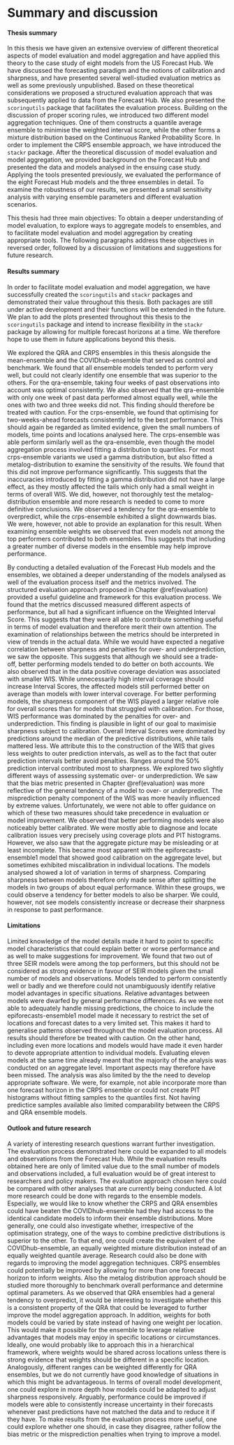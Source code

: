 # Summary and discussion {#discussion}

#### Thesis summary {-}

In this thesis we have given an extensive overview of different theoretical aspects of model evaluation and model aggregation and have applied this theory to the case study of eight models from the US Forecast Hub. We have discussed the forecasting paradigm and the notions of calibration and sharpness, and have presented several well-studied evaluation metrics as well as some previously unpublished. Based on these theoretical considerations we proposed a structured evaluation approach that was subsequently applied to data from the Forecast Hub. We also presented the `scoringutils` package that facilitates the evaluation process. Building on the discussion of proper scoring rules, we introduced two different model aggregation techniques. One of them constructs a quantile average ensemble to minimise the weighted interval score, while the other forms a mixture distribution based on the Continuous Ranked Probability Score. In order to implement the CRPS ensemble approach, we have introduced the `stackr` package. After the theoretical discussion of model evaluation and model aggregation, we provided background on the Forecast Hub and presented the data and models analysed in the ensuing case study. Applying the tools presented previously, we evaluated the performance of the eight Forecast Hub models and the three ensembles in detail. To examine the robustness of our results, we presented a small sensitivity analysis with varying ensemble parameters and different evaluation scenarios. 

This thesis had three main objectives: To obtain a deeper understanding of model evaluation, 
to explore ways to aggregate models to ensembles, and to facilitate model evaluation and model
aggregation by creating appropriate tools. The following paragraphs address these objectives in reversed order, followed by a discussion of limitations and suggestions for future research. 

#### Results summary {-}

In order to facilitate model evaluation and model aggregation, we have successfully created the `scoringutils` and `stackr` packages and demonstrated their value throughout this thesis. Both packages are still under active development and their functions will be extended in the future. We plan to add the plots presented throughout this thesis to the `scoringutils` package and intend to increase flexibility in the `stackr` package by allowing for multiple forecast horizons at a time. We therefore hope to use them in future applications beyond this thesis. 

We explored the QRA and CRPS ensembles in this thesis alongside the mean-ensemble and the COVIDhub-ensemble that served as control and benchmark. We found that all ensemble models tended to perform very well, but could not clearly identify one ensemble that was superior to the others. For the qra-ensemble, taking four weeks of past observations into account was optimal consistently. We also observed that the qra-ensemble with only one week of past data performed almost equally well, while the ones with two and three weeks did not. This finding should therefore be treated with caution. For the crps-ensemble, we found that optimising for two-weeks-ahead forecasts consistently led to the best performance. This should again be regarded as limited evidence, given the small numbers of models, time points and locations analysed here. The crps-ensemble was able perform similarly well as the qra-ensemble, even though the model aggregation process involved fitting a distribution to quantiles. For most crps-ensemble variants we used a gamma distribution, but also fitted a metalog-distribution to examine the sensitivity of the results. We found that this did not improve performance significantly. This suggests that the inaccuracies introduced by fitting a gamma distribution did not have a large effect, as they mostly affected the tails which only had a small weight in terms of overall WIS. We did, however, not thoroughly test the metalog-distribution ensemble and more research is needed to come to more definitive conclusions. We observed a tendency for the qra-ensemble to overpredict, while the crps-ensemble exhibited a slight downwards bias. We were, however, not able to provide an explanation for this result. When examining ensemble weights we observed that even models not among the top performers contributed to both ensembles. This suggests that including a greater number of diverse models in the ensemble may help improve performance. 

By conducting a detailed evaluation of the Forecast Hub models and the ensembles, we obtained a deeper understanding of the models analysed as well of the evaluation process itself and the metrics involved. The structured evaluation approach proposed in Chapter \@ref(evaluation) provided a useful guideline and framework for this evaluation process. We found that the metrics discussed measured different aspects of performance, but all had a significant influence on the Weighted Interval Score. This suggests that they were all able to contribute something useful in terms of model evaluation and therefore merit their own attention. The examination of relationships between the metrics should be interpreted in view of trends in the actual data. While we would have expected a negative correlation between sharpness and penalties for over- and underprediction, we saw the opposite. This suggests that although we should see a trade-off, better performing models tended to do better on both accounts. We also observed that in the data positive coverage deviation was associated with smaller WIS. While unnecessarily high interval coverage should increase Interval Scores, the affected models still performed better on average than models with lower interval coverage. 
For better performing models, the sharpness component of the WIS played a larger relative role for overall scores than for models that struggled with calibration. For those, WIS performance was dominated by the penalties for over- and underprediction. This finding is plausible in light of our goal to maximisie sharpness subject to calibration. Overall Interval Scores were dominated by predictions around the median of the predictive distributions, while tails mattered less. We attribute this to the construction of the WIS that gives less weights to outer prediction intervals, as well as to the fact that outer prediction intervals better avoid penalties. Ranges around the 50% prediction interval contributed most to sharpness. 
We explored two slightly different ways of assessing systematic over- or underprediction. We saw that the bias metric presented in Chapter \@ref(evaluation) was more reflective of the general tendency of a model to over- or underpredict. The misprediction penalty component of the WIS was more heavily influenced by extreme values. Unfortunately, we were not able to offer guidance on which of these two measures should take precedence in evaluation or model improvement. 
We observed that better performing models were also noticeably better calibrated. We were mostly able to diagnose and locate calibration issues very precisely using coverage plots and PIT histograms. However, we also saw that the aggregate picture may be misleading or at least incomplete. This became most apparent with the epiforecasts-ensemble1 model that showed good calibration on the aggregate level, but sometimes exhibited miscalibration in individual locations. 
The models analysed showed a lot of variation in terms of sharpness. Comparing sharpness between models therefore only made sense after splitting the models in two groups of about equal performance. Within these groups, we could observe a tendency for better models to also be sharper. We could, however, not see models consistently increase or decrease their sharpness in response to past performance. 


#### Limitations {-}

Limited knowledge of the model details made it hard to point to specific model characteristics that could explain better or worse performance and as well to make suggestions for improvement. We found that two out of three SEIR models were among the top performers, but this should not be considered as strong evidence in favour of SEIR models given the small number of models and observations. Models tended to perform consistently well or badly and we therefore could not unambiguously identify relative model advantages in specific situations. Relative advantages between models were dwarfed by general performance differences. 
As we were not able to adequately handle missing predictions, the choice to include the epiforecasts-ensemble1 model made it necessary to restrict the set of locations and forecast dates to a very limited set. This makes it hard to generalise patterns observed throughout the model evaluation process. All results should therefore be treated with caution. On the other hand, including even more locations and models would have made it even harder to devote appropriate attention to individual models. Evaluating eleven models at the same time already meant that the majority of the analysis was conducted on an aggregate level. Important aspects may therefore have been missed. 
The analysis was also limited by the the need to develop appropriate software. We were, for example, not able incorporate more than one forecast horizon in the CRPS ensemble or could not create PIT histograms without fitting samples to the quantiles first. Not having predictice samples available also limited comparability between the CRPS and QRA ensemble models. 


#### Outlook and future research {-}

A variety of interesting research questions warrant further investigation. The evaluation process demonstrated here could be expanded to all models and observations from the Forecast Hub. While the evaluation results obtained here are only of limited value due to the small number of models and observations included, a full evaluation would be of great interest to researchers and policy makers. The evaluation approach chosen here could be compared with other analyses that are currently being conducted. 
A lot more research could be done with regards to the ensemble models. Especially, we would like to know whether the CRPS and QRA ensembles could have beaten the COVIDhub-ensemble had they had access to the identical candidate models to inform their ensemble distributions. More generally, one could also investigate whether, irrespective of the optimisation strategy, one of the ways to combine predictive distributions is superior to the other. To that end, one could create the equivalent of the COVIDhub-ensemble, an equally weighted mixture distribution instead of an equally weighted quantile average. Research could also be done with regards to improving the model aggregation techniques. CRPS ensembles could potentially be improved by allowing for more than one forecast horizon to inform weights. Also the metalog distribution approach should be studied more thoroughly to benchmark overall performance and determine optimal parameters. As we observed that QRA ensembles had a general tendency to overpredict, it would be interesting to investigate whether this is a consistent property of the QRA that could be leveraged to further improve the model aggregation approach. In addition, weights for both models could be varied by state instead of having one weight per location. This would make it possible for the ensemble to leverage relative advantages that models may enjoy in specific locations or circumstances. Ideally, one would probably like to approach this in a hierarchical framework, where weights would be shared across locations unless there is strong evidence that weights should be different in a specific location. Analogously, different ranges can be weighted differently for QRA ensembles, but we do not currently have good knowledge of situations in which this might be advantageous. In terms of overall model development, one could explore in more depth how models could be adapted to adjust sharpness responsively. Arguably, performance could be improved if models were able to consistently increase uncertainty in their forecasts whenever past predictions have not matched the data and to reduce it if they have. To make results from the evaluation process more useful, one could explore whether one should, in case they disagree, rather follow the bias metric or the misprediction penalties when trying to improve a model. 




<!-- LIMITATIONS -->
<!-- - hard to translate this into concrete improvements -->
<!-- - not everything can be seen on an aggregate level -->
<!-- - need much more for enesmebles: e.g. weights by state -->




<!-- - One could argue that the comparison of the ensembles is not entirely fair as the COVIDhub-ensemble model is a much larger ensemble with more components. On the other hand we can require that other ensembles at least not perform worse.  -->



<!-- - connect bias / coverage deviation more with actually looking at the plots -> when are states hard and easy to forecast?  -->
<!-- - More connection between results and model types: which models perform well / badly? -->







<!-- Procedure:  -->

<!-- 1) get a feeling for the data -> visualisation -->
<!-- 2) get a ranking, e.g. if we wanted to make a quick decision -->
<!--     -> summarised score -->
<!--     -> regression -->

<!-- 3) understand the metrics and what really drives them -->
<!--     -> look at correlation between scores -->
<!--     -> look at contributions from missing / too little sharpness -->
<!--     -> look at contribution from individual ranges -->
<!--     -> correlation between WIS and case numbers / WIS and horizons? -->
<!--     -> contributions from states /  -->

<!-- 4) understand what drives differences in performance  -->
<!--     -> different states: which were the ones that models did badly in?  -->
<!--     -> different horizons? when? interaction with states?  -->

<!-- 5) understand individual models and how to improve them -->
<!--     -> calibration -->
<!--     -> sharpness -->

<!-- summary: do I find characteristics of well / badly performing models?  -->




<!-- Interesting questions -->
<!-- - how do different ranges contribute to scoes -->
<!-- -> if a score is not good, what do we look for?  -->
<!-- which states were hard to forecast and why?  -->
<!-- do models do consistently well or badly?  -->
<!-- What do models get right?  -->
<!-- 	- trend changes -->
<!-- 	- changes in uncertainty?  -->
<!-- Drivers of the WIS -->
<!-- 	correlation metrics -->
<!-- 	scores at different ranges -->
<!-- 	scores at different locations -->

